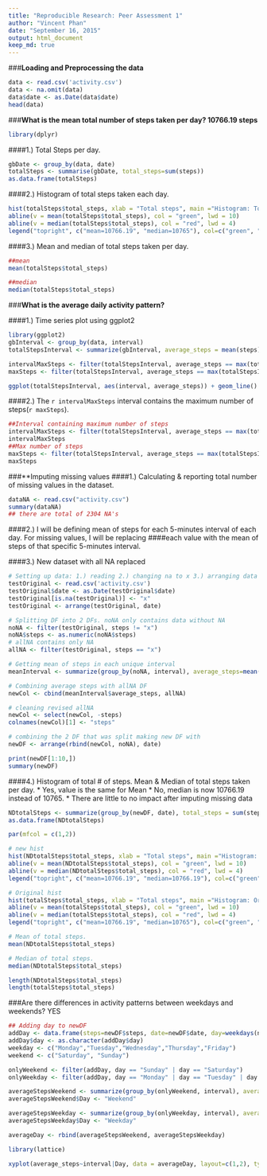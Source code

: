 ```yaml
---
title: "Reproducible Research: Peer Assessment 1"
author: "Vincent Phan"
date: "September 16, 2015"
output: html_document
keep_md: true
---
```




###**Loading and Preprocessing the data**
```r
data <- read.csv('activity.csv')
data <- na.omit(data)
data$date <- as.Date(data$date)
head(data)

```


###**What is the mean total number of steps taken per day? 10766.19 steps**

```r
library(dplyr)
```

####1.) Total Steps per day.
```r
gbDate <- group_by(data, date)
totalSteps <- summarise(gbDate, total_steps=sum(steps))
as.data.frame(totalSteps)
```

####2.) Histogram of total steps taken each day.
```r
hist(totalSteps$total_steps, xlab = "Total steps", main ="Histogram: Total Steps")
abline(v = mean(totalSteps$total_steps), col = "green", lwd = 10)
abline(v = median(totalSteps$total_steps), col = "red", lwd = 4)
legend("topright", c("mean=10766.19", "median=10765"), col=c("green", "red"), lty =c(1,1), lwd=2)

```


####3.) Mean and median of total steps taken per day.
```r
##mean
mean(totalSteps$total_steps)

##median
median(totalSteps$total_steps)
```


###**What is the average daily activity pattern?**

####1.) Time series plot using ggplot2
```r
library(ggplot2)
gbInterval <- group_by(data, interval)
totalStepsInterval <- summarize(gbInterval, average_steps = mean(steps))

intervalMaxSteps <- filter(totalStepsInterval, average_steps == max(totalStepsInterval$average_steps))$interval
maxSteps <- filter(totalStepsInterval, average_steps == max(totalStepsInterval$average_steps))$average_steps

ggplot(totalStepsInterval, aes(interval, average_steps)) + geom_line() + geom_vline(xintercept=intervalMaxSteps, color="blue") + annotate("text", x = 1230, y = 206.1698, label = "V line = 5 Min interval MAX steps", color = "blue", size = 3) + ylab("Average Steps") + xlab("Time Intervals") + labs(title ="Time Series Plot(ggplot2)")

```

####2.) The `r intervalMaxSteps` interval contains the maximum number of steps(`r maxSteps`).

```r
##Interval containing maximum number of steps
intervalMaxSteps <- filter(totalStepsInterval, average_steps == max(totalStepsInterval$average_steps))$interval
intervalMaxSteps
##Max number of steps
maxSteps <- filter(totalStepsInterval, average_steps == max(totalStepsInterval$average_steps))$average_steps
maxSteps
```

###**Imputing missing values
####1.) Calculating & reporting total number of missing values in the dataset.
```r
dataNA <- read.csv("activity.csv")
summary(dataNA)
## there are total of 2304 NA's
```

####2.) I will be defining mean of steps for each 5-minutes interval of each day. For missing values, I will be replacing
####each value with the mean of steps of that specific 5-minutes interval.


####3.) New dataset with all NA replaced

```r
# Setting up data: 1.) reading 2.) changing na to x 3.) arranging data by date
testOriginal <- read.csv('activity.csv')
testOriginal$date <- as.Date(testOriginal$date)
testOriginal[is.na(testOriginal)] <- "x"
testOriginal <- arrange(testOriginal, date)

# Splitting DF into 2 DFs. noNA only contains data without NA
noNA <- filter(testOriginal, steps != "x")
noNA$steps <- as.numeric(noNA$steps)
# allNA contains only NA
allNA <- filter(testOriginal, steps == "x")

# Getting mean of steps in each unique interval
meanInterval <- summarize(group_by(noNA, interval), average_steps=mean(steps))

# Combining average steps with allNA DF
newCol <- cbind(meanInterval$average_steps, allNA)

# cleaning revised allNA 
newCol <- select(newCol, -steps)
colnames(newCol)[1] <- "steps"

# combining the 2 DF that was split making new DF with 
newDF <- arrange(rbind(newCol, noNA), date)

```


```r
print(newDF[1:10,])
summary(newDF)
```

####4.) Histogram of total # of steps. Mean & Median of total steps taken per day. 
* Yes, value is the same for Mean
* No, median is now 10766.19 instead of 10765.
* There are little to no impact after imputing missing data

```r
NDtotalSteps <- summarize(group_by(newDF, date), total_steps = sum(steps))
as.data.frame(NDtotalSteps)

par(mfcol = c(1,2))

# new hist
hist(NDtotalSteps$total_steps, xlab = "Total steps", main ="Histogram: NEW Total Steps")
abline(v = mean(NDtotalSteps$total_steps), col = "green", lwd = 10)
abline(v = median(NDtotalSteps$total_steps), col = "red", lwd = 4)
legend("topright", c("mean=10766.19", "median=10766.19"), col=c("green", "red"), lty =c(1,1), lwd=2, cex=.6)

# Original hist
hist(totalSteps$total_steps, xlab = "Total steps", main ="Histogram: Origina Total Steps")
abline(v = mean(totalSteps$total_steps), col = "green", lwd = 10)
abline(v = median(totalSteps$total_steps), col = "red", lwd = 4)
legend("topright", c("mean=10766.19", "median=10765"), col=c("green", "red"), lty =c(1,1), lwd=2, cex = .60)

# Mean of total steps.
mean(NDtotalSteps$total_steps)

# Median of total steps.
median(NDtotalSteps$total_steps)
```

```r
length(NDtotalSteps$total_steps)
length(totalSteps$total_steps)
```


###Are there differences in activity patterns between weekdays and weekends? YES

```r
## Adding day to newDF
addDay <- data.frame(steps=newDF$steps, date=newDF$date, day=weekdays(newDF$date), interval=newDF$interval)
addDay$day <- as.character(addDay$day)
weekday <- c("Monday","Tuesday","Wednesday","Thursday","Friday")
weekend <- c("Saturday", "Sunday")

onlyWeekend <- filter(addDay, day == "Sunday" | day == "Saturday")
onlyWeekday <- filter(addDay, day == "Monday" | day == "Tuesday" | day == "Wednesday" | day =="Thursday"|day =="Friday")

averageStepsWeekend <- summarize(group_by(onlyWeekend, interval), average_steps=mean(steps))
averageStepsWeekend$Day <- "Weekend"

averageStepsWeekday <- summarize(group_by(onlyWeekday, interval), average_steps=mean(steps))
averageStepsWeekday$Day <- "Weekday"

averageDay <- rbind(averageStepsWeekend, averageStepsWeekday)

library(lattice)

xyplot(average_steps~interval|Day, data = averageDay, layout=c(1,2), type="l", ylab="Number of steps", xlab="Interval")
```